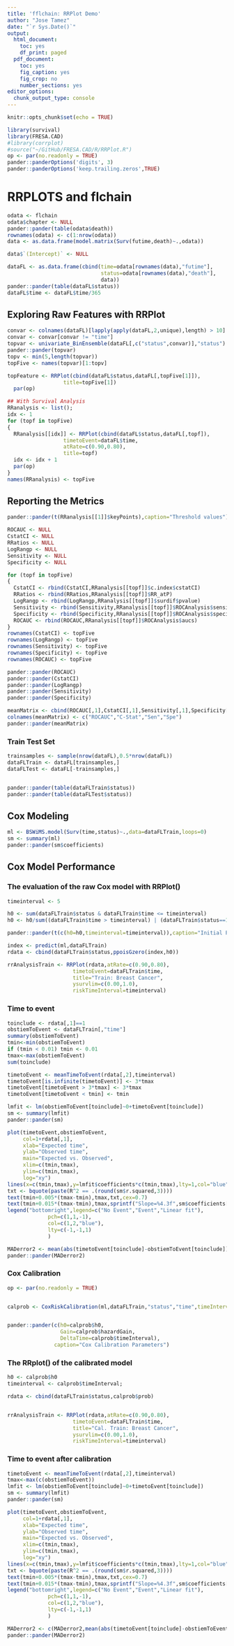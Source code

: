 ```yaml
---
title: 'fflchain: RRPlot Demo'
author: "Jose Tamez"
date: "`r Sys.Date()`"
output:
  html_document:
    toc: yes
    df_print: paged
  pdf_document:
    toc: yes
    fig_caption: yes
    fig_crop: no
    number_sections: yes
editor_options:
  chunk_output_type: console
---
```


```r
knitr::opts_chunk$set(echo = TRUE)
```

```r
library(survival)
library(FRESA.CAD)
#library(corrplot)
#source("~/GitHub/FRESA.CAD/R/RRPlot.R")
op <- par(no.readonly = TRUE)
pander::panderOptions('digits', 3)
pander::panderOptions('keep.trailing.zeros',TRUE)


```
# RRPLOTS and flchain

```r
odata <- flchain
odata$chapter <- NULL
pander::pander(table(odata$death))
rownames(odata) <- c(1:nrow(odata))
data <- as.data.frame(model.matrix(Surv(futime,death)~.,odata))

data$`(Intercept)` <- NULL

dataFL <- as.data.frame(cbind(time=odata[rownames(data),"futime"],
                              status=odata[rownames(data),"death"],
                              data))
pander::pander(table(dataFL$status))
dataFL$time <- dataFL$time/365

```

## Exploring Raw Features with RRPlot

```r
convar <- colnames(dataFL)[lapply(apply(dataFL,2,unique),length) > 10]
convar <- convar[convar != "time"]
topvar <- univariate_BinEnsemble(dataFL[,c("status",convar)],"status")
pander::pander(topvar)
topv <- min(5,length(topvar))
topFive <- names(topvar)[1:topv]

topFeature <- RRPlot(cbind(dataFL$status,dataFL[,topFive[1]]),
                  title=topFive[1])
  par(op)

## With Survival Analysis
RRanalysis <- list();
idx <- 1
for (topf in topFive)
{
  RRanalysis[[idx]] <- RRPlot(cbind(dataFL$status,dataFL[,topf]),
                  timetoEvent=dataFL$time,
                  atRate=c(0.90,0.80),
                  title=topf)
  idx <- idx + 1
  par(op)
}
names(RRanalysis) <- topFive
```


## Reporting the Metrics

```r
pander::pander(t(RRanalysis[[1]]$keyPoints),caption="Threshold values")

ROCAUC <- NULL
CstatCI <- NULL
RRatios <- NULL
LogRangp <- NULL
Sensitivity <- NULL
Specificity <- NULL

for (topf in topFive)
{
  CstatCI <- rbind(CstatCI,RRanalysis[[topf]]$c.index$cstatCI)
  RRatios <- rbind(RRatios,RRanalysis[[topf]]$RR_atP)
  LogRangp <- rbind(LogRangp,RRanalysis[[topf]]$surdif$pvalue)
  Sensitivity <- rbind(Sensitivity,RRanalysis[[topf]]$ROCAnalysis$sensitivity)
  Specificity <- rbind(Specificity,RRanalysis[[topf]]$ROCAnalysis$specificity)
  ROCAUC <- rbind(ROCAUC,RRanalysis[[topf]]$ROCAnalysis$aucs)
}
rownames(CstatCI) <- topFive
rownames(LogRangp) <- topFive
rownames(Sensitivity) <- topFive
rownames(Specificity) <- topFive
rownames(ROCAUC) <- topFive

pander::pander(ROCAUC)
pander::pander(CstatCI)
pander::pander(LogRangp)
pander::pander(Sensitivity)
pander::pander(Specificity)

meanMatrix <- cbind(ROCAUC[,1],CstatCI[,1],Sensitivity[,1],Specificity[,1])
colnames(meanMatrix) <- c("ROCAUC","C-Stat","Sen","Spe")
pander::pander(meanMatrix)

```


### Train Test Set
```r
trainsamples <- sample(nrow(dataFL),0.5*nrow(dataFL))
dataFLTrain <- dataFL[trainsamples,]
dataFLTest <- dataFL[-trainsamples,]


pander::pander(table(dataFLTrain$status))
pander::pander(table(dataFLTest$status))

```

## Cox Modeling

```r

ml <- BSWiMS.model(Surv(time,status)~.,data=dataFLTrain,loops=0)
sm <- summary(ml)
pander::pander(sm$coefficients)
```

## Cox Model Performance


### The evaluation of the raw Cox model with RRPlot()


```r

timeinterval <- 5

h0 <- sum(dataFLTrain$status & dataFLTrain$time <= timeinterval)
h0 <- h0/sum((dataFLTrain$time > timeinterval) | (dataFLTrain$status==1))

pander::pander(t(c(h0=h0,timeinterval=timeinterval)),caption="Initial Parameters")

index <- predict(ml,dataFLTrain)
rdata <- cbind(dataFLTrain$status,ppoisGzero(index,h0))

rrAnalysisTrain <- RRPlot(rdata,atRate=c(0.90,0.80),
                     timetoEvent=dataFLTrain$time,
                     title="Train: Breast Cancer",
                     ysurvlim=c(0.00,1.0),
                     riskTimeInterval=timeinterval)


```



### Time to event
```r
toinclude <- rdata[,1]==1 
obstiemToEvent <- dataFLTrain[,"time"]
summary(obstiemToEvent)
tmin<-min(obstiemToEvent)
if (tmin < 0.01) tmin <- 0.01
tmax<-max(obstiemToEvent)
sum(toinclude)

timetoEvent <- meanTimeToEvent(rdata[,2],timeinterval)
timetoEvent[is.infinite(timetoEvent)] <- 3*tmax
timetoEvent[timetoEvent > 3*tmax] <- 3*tmax
timetoEvent[timetoEvent < tmin] <- tmin

lmfit <- lm(obstiemToEvent[toinclude]~0+timetoEvent[toinclude])
sm <- summary(lmfit)
pander::pander(sm)

plot(timetoEvent,obstiemToEvent,
     col=1+rdata[,1],
     xlab="Expected time",
     ylab="Observed time",
     main="Expected vs. Observed",
     xlim=c(tmin,tmax),
     ylim=c(tmin,tmax),
     log="xy")
lines(x=c(tmin,tmax),y=lmfit$coefficients*c(tmin,tmax),lty=1,col="blue")
txt <- bquote(paste(R^2 == .(round(sm$r.squared,3))))
text(tmin+0.005*(tmax-tmin),tmax,txt,cex=0.7)
text(tmin+0.015*(tmax-tmin),tmax,sprintf("Slope=%4.3f",sm$coefficients[1]),cex=0.7)
legend("bottomright",legend=c("No Event","Event","Linear fit"),
             pch=c(1,1,-1),
             col=c(1,2,"blue"),
             lty=c(-1,-1,1)
             )

MADerror2 <- mean(abs(timetoEvent[toinclude]-obstiemToEvent[toinclude]))
pander::pander(MADerror2)


```

### Cox Calibration

```r
op <- par(no.readonly = TRUE)


calprob <- CoxRiskCalibration(ml,dataFLTrain,"status","time",timeInterval=timeinterval)


pander::pander(c(h0=calprob$h0,
                 Gain=calprob$hazardGain,
                 DeltaTime=calprob$timeInterval),
               caption="Cox Calibration Parameters")

```


### The RRplot() of the calibrated model

```r
h0 <- calprob$h0
timeinterval <- calprob$timeInterval;

rdata <- cbind(dataFLTrain$status,calprob$prob)


rrAnalysisTrain <- RRPlot(rdata,atRate=c(0.90,0.80),
                     timetoEvent=dataFLTrain$time,
                     title="Cal. Train: Breast Cancer",
                     ysurvlim=c(0.00,1.0),
                     riskTimeInterval=timeinterval)

```

### Time to event after calibration
```r


timetoEvent <- meanTimeToEvent(rdata[,2],timeinterval)
tmax<-max(c(obstiemToEvent))
lmfit <- lm(obstiemToEvent[toinclude]~0+timetoEvent[toinclude])
sm <- summary(lmfit)
pander::pander(sm)

plot(timetoEvent,obstiemToEvent,
     col=1+rdata[,1],
     xlab="Expected time",
     ylab="Observed time",
     main="Expected vs. Observed",
     xlim=c(tmin,tmax),
     ylim=c(tmin,tmax),
     log="xy")
lines(x=c(tmin,tmax),y=lmfit$coefficients*c(tmin,tmax),lty=1,col="blue")
txt <- bquote(paste(R^2 == .(round(sm$r.squared,3))))
text(tmin+0.005*(tmax-tmin),tmax,txt,cex=0.7)
text(tmin+0.015*(tmax-tmin),tmax,sprintf("Slope=%4.3f",sm$coefficients[1]),cex=0.7)
legend("bottomright",legend=c("No Event","Event","Linear fit"),
             pch=c(1,1,-1),
             col=c(1,2,"blue"),
             lty=c(-1,-1,1)
             )

MADerror2 <- c(MADerror2,mean(abs(timetoEvent[toinclude]-obstiemToEvent[toinclude])))
pander::pander(MADerror2)

```


